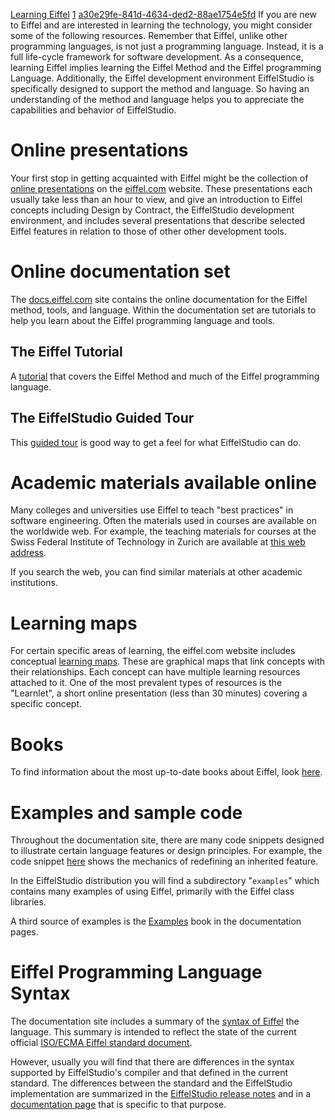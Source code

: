 [[Property:title|Learning Eiffel]]
[[Property:weight|1]]
[[Property:uuid|a30e29fe-841d-4634-ded2-88ae1754e5fd]]
If you are new to Eiffel and are interested in learning the technology, you might consider some of the following resources. Remember that Eiffel, unlike other programming languages, is not just a programming language. Instead, it is a full life-cycle framework for software development. As a consequence, learning Eiffel implies learning the Eiffel Method and the Eiffel programming Language. Additionally, the Eiffel development environment EiffelStudio is specifically designed to support the method and language. So having an understanding of the method and language helps you to appreciate the capabilities and behavior of EiffelStudio.


=Online presentations=

Your first stop in getting acquainted with Eiffel might be the collection of [http://eiffel.com/developers/presentations/ online presentations] on the [http://eiffel.com eiffel.com] website. These presentations each usually take less than an hour to view, and give an introduction to Eiffel concepts including Design by Contract, the EiffelStudio development environment, and includes several presentations that describe selected Eiffel features in relation to those of other other development tools.

=Online documentation set=

The [http://docs.eiffel.com docs.eiffel.com] site contains the online documentation for the Eiffel method, tools, and language. Within the documentation set are tutorials to help you learn about the Eiffel programming language and tools.

==The Eiffel Tutorial==

A [[An Eiffel Tutorial (ET)|tutorial]] that covers the Eiffel Method and much of the Eiffel programming language.

==The EiffelStudio Guided Tour==

This [[EiffelStudio: A Guided Tour|guided tour]] is good way to get a feel for what EiffelStudio can do.

=Academic materials available online=

Many colleges and universities use Eiffel to teach "best practices" in software engineering. Often the materials used in courses are available on the worldwide web. For example, the teaching materials for courses at the Swiss Federal Institute of Technology in Zurich are available at [http://se.ethz.ch/teaching/index.html this web address].

If you search the web, you can find similar materials at other academic institutions.

=Learning maps=

For certain specific areas of learning, the eiffel.com website includes conceptual [http://eiffel.com/developers/learning_maps/ learning maps]. These are graphical maps that link concepts with their relationships. Each concept can have multiple learning resources attached to it. One of the most prevalent types of resources is the "Learnlet", a short online presentation (less than 30 minutes) covering a specific concept. 

=Books=

To find information about the most up-to-date books about Eiffel, look [[Books about the Eiffel Method and Language|here]].

=Examples and sample code=

Throughout the documentation site, there are many code snippets designed to illustrate certain language features or design principles. For example, the code snippet [[ET: Inheritance#Redefinition|here]] shows the mechanics of redefining an inherited feature. 

In the EiffelStudio distribution you will find a subdirectory "<code>examples</code>" which contains many examples of using Eiffel, primarily with the Eiffel class libraries.

A third source of examples is the [[Examples]] book in the documentation pages. 

=Eiffel Programming Language Syntax=

The documentation site includes a summary of the [[Quick reference to the Eiffel programming language|syntax of Eiffel]] the language. This summary is intended to reflect the state of the current official [[ECMA Standard 367|ISO/ECMA Eiffel standard document]]. 

However, usually you will find that there are differences in the syntax supported by EiffelStudio's compiler and that defined in the current standard. The differences between the standard and the EiffelStudio implementation are summarized in the [[EiffelStudio release notes]] and in a [[Differences between standard ECMA-367 and Eiffel Software implementation|documentation page]] that is specific to that purpose.





